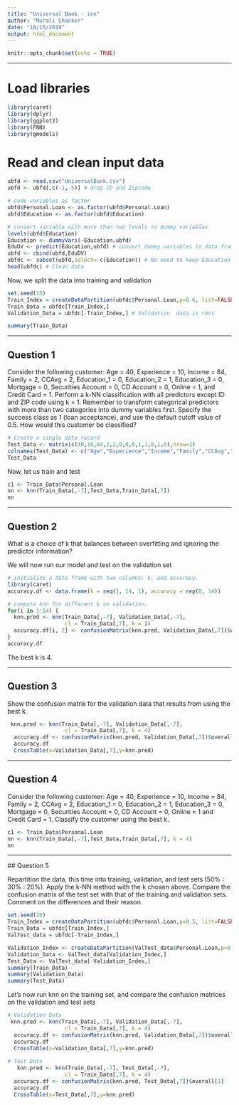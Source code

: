 ```yaml
---
title: "Universal Bank - inn"
author: "Murali Shanker"
date: "10/15/2019"
output: html_document
---
```


```r
knitr::opts_chunk$set(echo = TRUE)
```

***

# Load libraries
```r
library(caret)
library(dplyr)
library(ggplot2)
library(FNN)
library(gmodels)
```

# Read and clean input data
```r
ubfd <- read.csv("UniversalBank.csv")
ubfd <- ubfd[,c(-1,-5)] # drop ID and Zipcode

# code variables as factor
ubfd$Personal.Loan <- as.factor(ubfd$Personal.Loan)
ubfd$Education <- as.factor(ubfd$Education)

# convert variable with more than two levels to dummy variables
levels(ubfd$Education)
Education <- dummyVars(~Education,ubfd)
EduDV <- predict(Education,ubfd) # convert dummy variables to data frame; needed for cbind
ubfd <- cbind(ubfd,EduDV)
ubfdc <- subset(ubfd,select=-c(Education)) # No need to keep Education in the model
head(ubfdc) # Clean data 
```

Now, we split the data into training and validation
```r
set.seed(15)
Train_Index = createDataPartition(ubfdc$Personal.Loan,p=0.6, list=FALSE) # 60% reserved for Training
Train_Data = ubfdc[Train_Index,]
Validation_Data = ubfdc[-Train_Index,] # Validation  data is rest

summary(Train_Data)
```

***

## Question 1

Consider the following customer:
Age = 40, Experience = 10, Income = 84, Family = 2, CCAvg = 2, Education_1 = 0, Education_2 = 1, Education_3 = 0, Mortgage = 0, Securities Account = 0, CD Account = 0, Online = 1, and Credit Card = 1. Perform a k-NN classification with all predictors except ID and ZIP code using k = 1. Remember to transform categorical predictors with more than two categories into dummy variables first. Specify the success class as 1 (loan acceptance), and use the default cutoff value of 0.5. How would this customer be classified?

```r
# Create a single data record
Test_Data <- matrix(c(40,10,84,2,2,0,0,0,1,1,0,1,0),nrow=1)
colnames(Test_Data) <- c("Age","Experience","Income","Family","CCAvg","Mortgage","Securities.Account","CD.Account","Online","CreditCard","Education.1","Education.2","Education.3")
Test_Data
```

Now, let us train and test
```r
c1 <- Train_Data$Personal.Loan
nn <- knn(Train_Data[,-7],Test_Data,Train_Data[,7])
nn
```

***

## Question 2

What is a choice of k that balances between overfitting and ignoring the predictor information?

We will now run our model and test on the validation set
```r
# initialize a data frame with two columns: k, and accuracy.
library(caret)
accuracy.df <- data.frame(k = seq(1, 14, 1), accuracy = rep(0, 14))

# compute knn for different k on validation.
for(i in 1:14) {
  knn.pred <- knn(Train_Data[,-7], Validation_Data[,-7], 
                  cl = Train_Data[,7], k = i)
  accuracy.df[i, 2] <- confusionMatrix(knn.pred, Validation_Data[,7])$overall[1] 
}
accuracy.df
```

The best k is 4.

***

## Question 3
Show the confusion matrix for the validation data that results from using the best k.
```r
 knn.pred <- knn(Train_Data[,-7], Validation_Data[,-7], 
                  cl = Train_Data[,7], k = 4)
  accuracy.df <- confusionMatrix(knn.pred, Validation_Data[,7])$overall[1]
  accuracy.df
  CrossTable(x=Validation_Data[,7],y=knn.pred)
```

***

## Question 4
Consider the following customer: Age = 40, Experience = 10, Income = 84,
Family = 2, CCAvg = 2, Education_1 = 0, Education_2 = 1, Education_3 = 0,
Mortgage = 0, Securities Account = 0, CD Account = 0, Online = 1 and Credit
Card = 1. Classify the customer using the best k.
```r
c1 <- Train_Data$Personal.Loan
nn <- knn(Train_Data[,-7],Test_Data,Train_Data[,7], k = 4)
nn
```
 ***
 
 ## Question 5

Repartition the data, this time into training, validation, and test sets (50% : 30% : 20%). Apply the k-NN method with the k chosen above. Compare the confusion matrix of the test set with that of the training and validation sets. Comment on the differences and their reason.

```r
set.seed(20)
Train_Index = createDataPartition(ubfdc$Personal.Loan,p=0.5, list=FALSE) # 50% reserved for Training
Train_Data = ubfdc[Train_Index,]
ValTest_data = ubfdc[-Train_Index,]

Validation_Index <- createDataPartition(ValTest_data$Personal.Loan,p=0.6, list=FALSE) #60% of the leftover data is validation
Validation_Data <- ValTest_data[Validation_Index,]
Test_Data <- ValTest_data[-Validation_Index,]
summary(Train_Data)
summary(Validation_Data)
summary(Test_Data)
```

Let's now run knn on the training set, and compare the confusion matrices on the validation and test sets
```r

# Validation Data
 knn.pred <- knn(Train_Data[,-7], Validation_Data[,-7], 
                  cl = Train_Data[,7], k = 4)
  accuracy.df <- confusionMatrix(knn.pred, Validation_Data[,7])$overall[1]
  accuracy.df
  CrossTable(x=Validation_Data[,7],y=knn.pred)
  
# Test Data
   knn.pred <- knn(Train_Data[,-7], Test_Data[,-7], 
                  cl = Train_Data[,7], k = 4)
  accuracy.df <- confusionMatrix(knn.pred, Test_Data[,7])$overall[1]
  accuracy.df
  CrossTable(x=Test_Data[,7],y=knn.pred)
```
